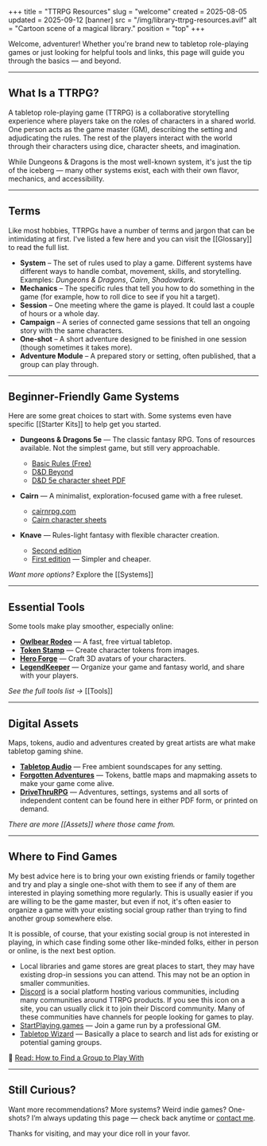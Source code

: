 +++
title = "TTRPG Resources"
slug = "welcome"
created = 2025-08-05
updated = 2025-09-12
[banner]
src = "/img/library-ttrpg-resources.avif"
alt = "Cartoon scene of a magical library."
position = "top"
+++

Welcome, adventurer! Whether you're brand new to tabletop role-playing games or just looking for helpful tools and links, this page will guide you through the basics — and beyond.

---

## What Is a TTRPG?

A tabletop role-playing game (TTRPG) is a collaborative storytelling experience where players take on the roles of characters in a shared world. One person acts as the game master (GM), describing the setting and adjudicating the rules. The rest of the players interact with the world through their characters using dice, character sheets, and imagination.

While Dungeons & Dragons is the most well-known system, it's just the tip of the iceberg — many other systems exist, each with their own flavor, mechanics, and accessibility.

---

## Terms

Like most hobbies, TTRPGs have a number of terms and jargon that can be intimidating at first. I've listed a few here and you can visit the [[Glossary]] to read the full list.

- **System** – The set of rules used to play a game. Different systems have different ways to handle combat, movement, skills, and storytelling. Examples: _Dungeons & Dragons_, _Cairn_, _Shadowdark_.
- **Mechanics** – The specific rules that tell you how to do something in the game (for example, how to roll dice to see if you hit a target).
- **Session** – One meeting where the game is played. It could last a couple of hours or a whole day.
- **Campaign** – A series of connected game sessions that tell an ongoing story with the same characters.
- **One-shot** – A short adventure designed to be finished in one session (though sometimes it takes more).
- **Adventure Module** – A prepared story or setting, often published, that a group can play through.

---

## Beginner-Friendly Game Systems

Here are some great choices to start with. Some systems even have specific [[Starter Kits]] to help get you started.

- **Dungeons & Dragons 5e** — The classic fantasy RPG. Tons of resources available. Not the simplest game, but still very approachable.
  - [Basic Rules (Free)](https://dnd.wizards.com/what-is-dnd/basic-rules)
  - [D&D Beyond](https://www.dndbeyond.com/)
  - [D&D 5e character sheet PDF](https://media.wizards.com/2016/dnd/downloads/5E_CharacterSheet_Fillable.pdf)

- **Cairn** — A minimalist, exploration-focused game with a free ruleset.
  - [cairnrpg.com](https://cairnrpg.com/)
  - [Cairn character sheets](https://drive.google.com/drive/folders/1MSkKBpBXviYhABAzeSoPWZ4nHkGg6Xlf)

- **Knave** — Rules-light fantasy with flexible character creation.
  - [Second edition](https://questingblog.com/knave-2e/)
  - [First edition](https://questingblog.com/knave/) — Simpler and cheaper.

_Want more options?_ Explore the [[Systems]]

---

## Essential Tools

Some tools make play smoother, especially online:

- **[Owlbear Rodeo](https://owlbear.rodeo)** — A fast, free virtual tabletop.
- **[Token Stamp](https://rolladvantage.com/tokenstamp/)** — Create character tokens from images.
- **[Hero Forge](https://heroforge.com)** — Craft 3D avatars of your characters.
- **[LegendKeeper](https://legendkeeper.com)** — Organize your game and fantasy world, and share with your players.


_See the full tools list →_ [[Tools]]

---

## Digital Assets

Maps, tokens, audio and adventures created by great artists are what make tabletop gaming shine.

- **[Tabletop Audio](https://tabletopaudio.com/)** — Free ambient soundscapes for any setting.
- **[Forgotten Adventures](https://www.forgotten-adventures.net/)** — Tokens, battle maps and mapmaking assets to make your game come alive.
- **[DriveThruRPG](https://www.drivethrurpg.com/)** — Adventures, settings, systems and all sorts of independent content can be found here in either PDF form, or printed on demand.

_There are more [[Assets]] where those came from._

---

## Where to Find Games

My best advice here is to bring your own existing friends or family together and try and play a single one-shot with them to see if any of them are interested in playing something more regularly. This is usually easier if you are willing to be the game master, but even if not, it's often easier to organize a game with your existing social group rather than trying to find another group somewhere else.

It is possible, of course, that your existing social group is not interested in playing, in which case finding some other like-minded folks, either in person or online, is the next best option.

- Local libraries and game stores are great places to start, they may have existing drop-in sessions you can attend. This may not be an option in smaller communities.
- [Discord](https://discord.com) is a social platform hosting various communities, including many communities around TTRPG products. If you see this icon <Icon icon="discord" class="text-discord size-5" /> on a site, you can usually click it to join their Discord community. Many of these communities have channels for people looking for games to play.
- [StartPlaying.games](https://startplaying.games) — Join a game run by a professional GM.
- [Tabletop Wizard](https://www.rpgtablefinder.com/) — Basically a place to search and list ads for existing or potential gaming groups.


📖 [Read: How to Find a Group to Play With](/post/getting-started-with-ttrpgs)

---

## Still Curious?

Want more recommendations? More systems? Weird indie games? One-shots?
I’m always updating this page — check back anytime or [contact me](mailto:colin@ttrpg.tools).

Thanks for visiting, and may your dice roll in your favor.
